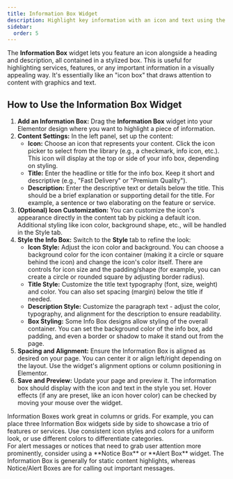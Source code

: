```yaml
---
title: Information Box Widget
description: Highlight key information with an icon and text using the Information Box widget for Elementor.
sidebar:
  order: 5
---
```



The **Information Box** widget lets you feature an icon alongside a heading and description, all contained in a stylized box. This is useful for highlighting services, features, or any important information in a visually appealing way. It's essentially like an "icon box" that draws attention to content with graphics and text.

## How to Use the Information Box Widget

<Steps>

1. **Add an Information Box:** Drag the **Information Box** widget into your Elementor design where you want to highlight a piece of information.
2. **Content Settings:** In the left panel, set up the content:
   - **Icon:** Choose an icon that represents your content. Click the icon picker to select from the library (e.g., a checkmark, info icon, etc.). This icon will display at the top or side of your info box, depending on styling.
   - **Title:** Enter the headline or title for the info box. Keep it short and descriptive (e.g., "Fast Delivery" or "Premium Quality").
   - **Description:** Enter the descriptive text or details below the title. This should be a brief explanation or supporting detail for the title. For example, a sentence or two elaborating on the feature or service.
3. **(Optional) Icon Customization:** You can customize the icon's appearance directly in the content tab by picking a default icon. Additional styling like icon color, background shape, etc., will be handled in the Style tab.
4. **Style the Info Box:** Switch to the **Style** tab to refine the look:
   - **Icon Style:** Adjust the icon color and background. You can choose a background color for the icon container (making it a circle or square behind the icon) and change the icon's color itself. There are controls for icon size and the padding/shape (for example, you can create a circle or rounded square by adjusting border radius).
   - **Title Style:** Customize the title text typography (font, size, weight) and color. You can also set spacing (margin) below the title if needed.
   - **Description Style:** Customize the paragraph text - adjust the color, typography, and alignment for the description to ensure readability.
   - **Box Styling:** Some Info Box designs allow styling of the overall container. You can set the background color of the info box, add padding, and even a border or shadow to make it stand out from the page.
5. **Spacing and Alignment:** Ensure the Information Box is aligned as desired on your page. You can center it or align left/right depending on the layout. Use the widget's alignment options or column positioning in Elementor.
6. **Save and Preview:** Update your page and preview it. The information box should display with the icon and text in the style you set. Hover effects (if any are preset, like an icon hover color) can be checked by moving your mouse over the widget.

</Steps>

<Aside type='tip'>
Information Boxes work great in columns or grids. For example, you can place three Information Box widgets side by side to showcase a trio of features or services. Use consistent icon styles and colors for a uniform look, or use different colors to differentiate categories.
</Aside>

<Aside type='note' title='Related'>
For alert messages or notices that need to grab user attention more prominently, consider using a **Notice Box** or **Alert Box** widget. The Information Box is generally for static content highlights, whereas Notice/Alert Boxes are for calling out important messages.
</Aside>